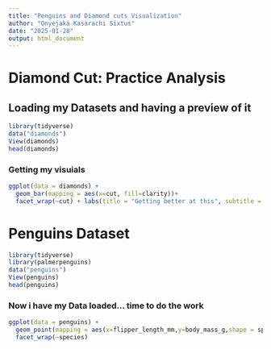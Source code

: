 ```yaml
---
title: "Penguins and Diamond cuts Visualization"
author: "Onyejaka Kasarachi Sixtus"
date: "2025-01-28"
output: html_document
---
```



# Diamond Cut: Practice Analysis

## Loading my Datasets and having a preview of it

```r
library(tidyverse)
data("diamonds")
View(diamonds)
head(diamonds)
```

### Getting my visuials

```r
ggplot(data = diamonds) + 
  geom_bar(mapping = aes(x=cut, fill=clarity))+
  facet_wrap(~cut) + labs(title = "Getting better at this", subtitle = "hang in there",caption = "Data colected by Sixtus")
```


# Penguins Dataset
```r
library(tidyverse)
library(palmerpenguins)
data("penguins")
View(penguins)
head(penguins)
```

### Now i have my Data loaded... time to do the work

```r
ggplot(data = penguins) + 
  geom_point(mapping = aes(x=flipper_length_mm,y=body_mass_g,shape = species,color= species)) +
  facet_wrap(~species)
```

